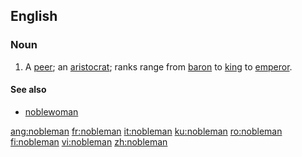 ==English==

===Noun===
{{en-noun|noblemen}}

# A [[peer]]; an [[aristocrat]]; ranks range from [[baron]] to [[king]] to [[emperor]].

====See also====
* [[noblewoman]]

[[ang:nobleman]]
[[fr:nobleman]]
[[it:nobleman]]
[[ku:nobleman]]
[[ro:nobleman]]
[[fi:nobleman]]
[[vi:nobleman]]
[[zh:nobleman]]